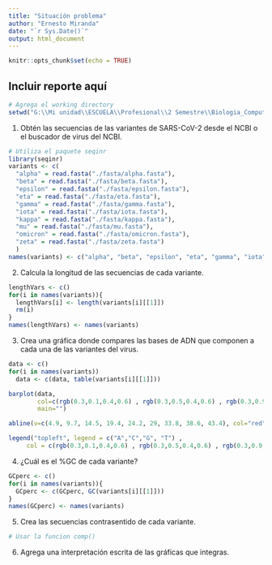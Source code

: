 ```yaml
---
title: "Situación problema"
author: "Ernesto Miranda"
date: "`r Sys.Date()`"
output: html_document
---
```


```r
knitr::opts_chunk$set(echo = TRUE)
```

## Incluir reporte aquí
```r
# Agrega el working directory
setwd("G:\\Mi unidad\\ESCUELA\\Profesional\\2 Semestre\\Biologia_Computacional\\SituacionProblema\\codigo")
```

1. Obtén las secuencias de las variantes de SARS-CoV-2 desde el NCBI o el buscador de virus del NCBI.
```r
# Utiliza el paquete seqinr
library(seqinr)
variants <- c(
  "alpha" = read.fasta("./fasta/alpha.fasta"),
  "beta" = read.fasta("./fasta/beta.fasta"),
  "epsilon" = read.fasta("./fasta/epsilon.fasta"),
  "eta" = read.fasta("./fasta/eta.fasta"),
  "gamma" = read.fasta("./fasta/gamma.fasta"),
  "iota" = read.fasta("./fasta/iota.fasta"),
  "kappa" = read.fasta("./fasta/kappa.fasta"),
  "mu" = read.fasta("./fasta/mu.fasta"),
  "omicron" = read.fasta("./fasta/omicron.fasta"),
  "zeta" = read.fasta("./fasta/zeta.fasta")
  )
names(variants) <- c("alpha", "beta", "epsilon", "eta", "gamma", "iota", "kappa", "mu", "omicron", "zeta")
```
2. Calcula la longitud de las secuencias de cada variante.
```r
lengthVars <- c()
for(i in names(variants)){
  lengthVars[i] <- length(variants[i][[1]])
  rm(i)
}
names(lengthVars) <- names(variants)
```
3. Crea una gráfica donde compares las bases de ADN que componen a cada una de las variantes del virus.
```r
data <- c()
for(i in names(variants))
  data <- c(data, table(variants[i][[1]]))

barplot(data, 
        col=c(rgb(0.3,0.1,0.4,0.6) , rgb(0.3,0.5,0.4,0.6) , rgb(0.3,0.9,0.4,0.6) ,  rgb(0.15,0.53,0.71,0.6)),
        main="")

abline(v=c(4.9, 9.7, 14.5, 19.4, 24.2, 29, 33.8, 38.6, 43.4), col="red")

legend("topleft", legend = c("A","C","G", "T") , 
     col = c(rgb(0.3,0.1,0.4,0.6) , rgb(0.3,0.5,0.4,0.6) , rgb(0.3,0.9,0.4,0.6) ,  rgb(0.15,0.53,0.71,0.6)), pch=20 , pt.cex = 2, cex = 0.8, horiz = FALSE, inset = c(0.05, 0.05))
```
4. ¿Cuál es el %GC de cada variante?
```r
GCperc <- c()
for(i in names(variants)){
  GCperc <- c(GCperc, GC(variants[i][[1]]))
}
names(GCperc) <- names(variants)
```

5. Crea las secuencias contrasentido de cada variante.
```r
# Usar la funcion comp()
```

6. Agrega una interpretación escrita de las gráficas que integras.